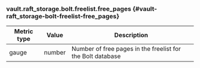 ### vault.raft_storage.bolt.freelist.free_pages {#vault-raft_storage-bolt-freelist-free_pages}

Metric type | Value   | Description
----------- | ------- | -----------
gauge       | number  | Number of free pages in the freelist for the Bolt database
